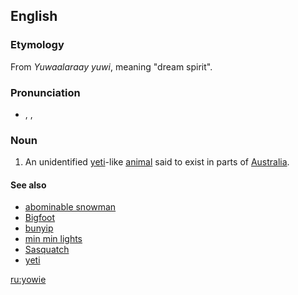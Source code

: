 ==English==
{{wikipedia|Yowie (cryptid)}}

===Etymology===
From {{AA.}} ''Yuwaalaraay yuwi'', meaning "dream spirit".

===Pronunciation===
*{{enPR|you'wi}}, {{IPA|/ˈjaʊwi/}}, {{SAMPA|/"jaUwi/}}

===Noun===
{{en-noun|yowies}}

# {{context|AU|cryptozoology}} An unidentified [[yeti]]-like [[animal]] said to exist in parts of [[Australia]].

====See also====
*[[abominable snowman]]
*[[Bigfoot]]
*[[bunyip]]
*[[min min lights]]
*[[Sasquatch]]
*[[yeti]]

[[ru:yowie]]